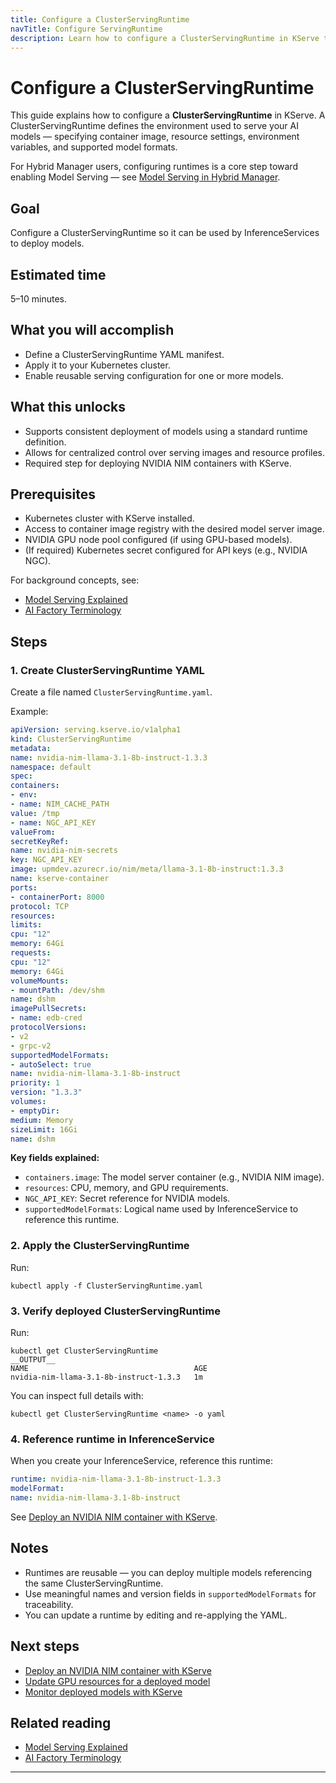 ```yaml
---
title: Configure a ClusterServingRuntime
navTitle: Configure ServingRuntime
description: Learn how to configure a ClusterServingRuntime in KServe to define an AI model serving environment on Kubernetes.
---
```


# Configure a ClusterServingRuntime

This guide explains how to configure a **ClusterServingRuntime** in KServe.
A ClusterServingRuntime defines the environment used to serve your AI models — specifying container image, resource settings, environment variables, and supported model formats.

For Hybrid Manager users, configuring runtimes is a core step toward enabling Model Serving — see [Model Serving in Hybrid Manager](edb-postgres-ai/hybrid-manager/ai-factory/model-serving).

## Goal

Configure a ClusterServingRuntime so it can be used by InferenceServices to deploy models.

## Estimated time

5–10 minutes.

## What you will accomplish

- Define a ClusterServingRuntime YAML manifest.
- Apply it to your Kubernetes cluster.
- Enable reusable serving configuration for one or more models.

## What this unlocks

- Supports consistent deployment of models using a standard runtime definition.
- Allows for centralized control over serving images and resource profiles.
- Required step for deploying NVIDIA NIM containers with KServe.

## Prerequisites

- Kubernetes cluster with KServe installed.
- Access to container image registry with the desired model server image.
- NVIDIA GPU node pool configured (if using GPU-based models).
- (If required) Kubernetes secret configured for API keys (e.g., NVIDIA NGC).

For background concepts, see:

- [Model Serving Explained](../../learn/explained-ai-factory-concepts#model-serving)
- [AI Factory Terminology](../../learn/terminology#clusterservingruntime)

## Steps

### 1. Create ClusterServingRuntime YAML

Create a file named `ClusterServingRuntime.yaml`.

Example:

```yaml
apiVersion: serving.kserve.io/v1alpha1
kind: ClusterServingRuntime
metadata:
name: nvidia-nim-llama-3.1-8b-instruct-1.3.3
namespace: default
spec:
containers:
- env:
- name: NIM_CACHE_PATH
value: /tmp
- name: NGC_API_KEY
valueFrom:
secretKeyRef:
name: nvidia-nim-secrets
key: NGC_API_KEY
image: upmdev.azurecr.io/nim/meta/llama-3.1-8b-instruct:1.3.3
name: kserve-container
ports:
- containerPort: 8000
protocol: TCP
resources:
limits:
cpu: "12"
memory: 64Gi
requests:
cpu: "12"
memory: 64Gi
volumeMounts:
- mountPath: /dev/shm
name: dshm
imagePullSecrets:
- name: edb-cred
protocolVersions:
- v2
- grpc-v2
supportedModelFormats:
- autoSelect: true
name: nvidia-nim-llama-3.1-8b-instruct
priority: 1
version: "1.3.3"
volumes:
- emptyDir:
medium: Memory
sizeLimit: 16Gi
name: dshm
```

**Key fields explained:**

- `containers.image`: The model server container (e.g., NVIDIA NIM image).
- `resources`: CPU, memory, and GPU requirements.
- `NGC_API_KEY`: Secret reference for NVIDIA models.
- `supportedModelFormats`: Logical name used by InferenceService to reference this runtime.

### 2. Apply the ClusterServingRuntime

Run:

```shell
kubectl apply -f ClusterServingRuntime.yaml
```

### 3. Verify deployed ClusterServingRuntime

Run:

```shell
kubectl get ClusterServingRuntime
__OUTPUT__
NAME                                     AGE
nvidia-nim-llama-3.1-8b-instruct-1.3.3   1m
```

You can inspect full details with:

```shell
kubectl get ClusterServingRuntime <name> -o yaml
```

### 4. Reference runtime in InferenceService

When you create your InferenceService, reference this runtime:

```yaml
runtime: nvidia-nim-llama-3.1-8b-instruct-1.3.3
modelFormat:
name: nvidia-nim-llama-3.1-8b-instruct
```

See [Deploy an NVIDIA NIM container with KServe](./deploy-nim-container).

## Notes

- Runtimes are reusable — you can deploy multiple models referencing the same ClusterServingRuntime.
- Use meaningful names and version fields in `supportedModelFormats` for traceability.
- You can update a runtime by editing and re-applying the YAML.

## Next steps

- [Deploy an NVIDIA NIM container with KServe](./deploy-nim-container)
- [Update GPU resources for a deployed model](./update-gpu-resources)
- [Monitor deployed models with KServe](./monitor-model-serving)

## Related reading

- [Model Serving Explained](../../learn/explained-ai-factory-concepts#model-serving)
- [AI Factory Terminology](../../learn/terminology#clusterservingruntime)

---

